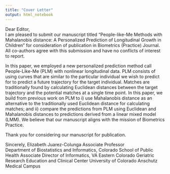 ```yaml
---
title: "Cover Letter"
output: html_notebook
---
```


Dear Editor,   
I am pleased to submit our manuscript titled "People-like-Me Methods with Mahalanobis distance: A Personalized Prediction of Longitudinal Growth in Children" for consideration of publication in Biometrics (Practice) Journal. All co-authors agree with this submission and have no conflicts of interest to report. 
 
In this paper, we employed a new personalized prediction method call People-Like-Me (PLM) with nonlinear longitudinal data. PLM consists of using  curves that are similar to the particular individual we wish to predict for to predict a future trajectory for the target individual. Matches are traditionally found by calculating Euclidean distances between the target trajectory and the potential matches at a single time point. In this paper, we build from previous work on PLM to i) use Mahalanobis distance as an alternative to the traditionally used Euclidean distance for calculating matches; and ii) compare the predictions from PLM using Euclidean and Mahalanobis distances to predictions derived from a linear mixed model (LMM).  We believe that our manuscript aligns with the mission of Biometrics Practice.
 
Thank you for considering our manuscript for publication.



Sincerely,
Elizabeth Juarez-Colunga
Associate Professor  
Department of Biostatistics and Informatics, Colorado School of Public Health 
Associate Director of Informatics, VA Eastern Colorado Geriatric Research Education and Clinical Center 
University of Colorado Anschutz Medical Campus

